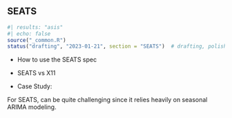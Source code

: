 ## SEATS {#sec-seats}

```r
#| results: "asis"
#| echo: false
source("_common.R")
status("drafting", "2023-01-21", section = "SEATS")  # drafting, polishing, complete
```

-   How to use the SEATS spec

-   SEATS vs X11

-   Case Study:

For SEATS, can be quite challenging since it relies heavily on seasonal ARIMA modeling.
